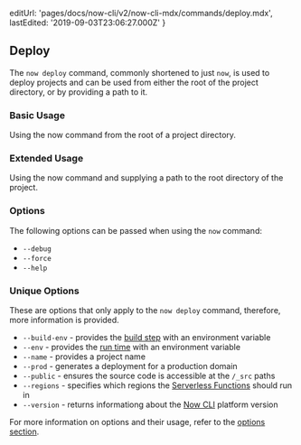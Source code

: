
  editUrl: 'pages/docs/now-cli/v2/now-cli-mdx/commands/deploy.mdx',
  lastEdited: '2019-09-03T23:06:27.000Z'
}

## Deploy

The `now deploy` command, commonly shortened to just `now`, is used to deploy projects and can be used from either the root of the project directory, or by providing a path to it.

### Basic Usage

<Snippet dark text="now" />
<Caption>Using the <InlineCode>now</InlineCode> command from the root of a project directory.</Caption>

### Extended Usage

<Snippet dark text="now [path-to-project]" />
<Caption>Using the <InlineCode>now</InlineCode> command and supplying a path to the root directory of the project.</Caption>

### Options

The following options can be passed when using the `now` command:

- `--debug`
- `--force`
- `--help`

### Unique Options

These are options that only apply to the `now deploy` command, therefore, more information is provided.

- `--build-env` - provides the [build step](/docs/v2/build-step) with an environment variable
- `--env` - provides the [run time](/docs/v2/serverless-functions#env-and-secrets) with an environment variable
- `--name` - provides a project name
- `--prod` - generates a deployment for a production domain
- `--public` - ensures the source code is accessible at the `/_src` paths
- `--regions` - specifies which regions the [Serverless Functions](/docs/v2/serverless-functions) should run in
- `--version` - returns informationg about the [Now CLI](/download) platform version

For more information on options and their usage, refer to the [options section](#options).
